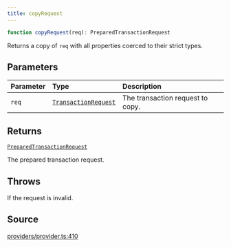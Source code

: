 ```yaml
---
title: copyRequest
---
```


```ts
function copyRequest(req): PreparedTransactionRequest
```

Returns a copy of `req` with all properties coerced to their strict types.

## Parameters

| Parameter | Type | Description |
| :------ | :------ | :------ |
| `req` | [`TransactionRequest`](/content/type-aliases/TransactionRequest) | The transaction request to copy. |

## Returns

[`PreparedTransactionRequest`](/content/type-aliases/PreparedTransactionRequest)

The prepared transaction request.

## Throws

If the request is invalid.

## Source

[providers/provider.ts:410](https://github.com/dominant-strategies/quais.js/blob/9bfb949cc06bcfbb7d38a4e546f9ef7f1b4677ea/src/providers/provider.ts#L410)
